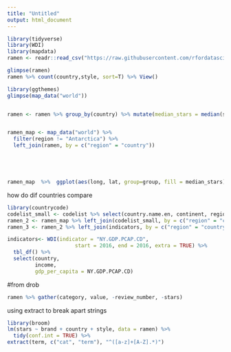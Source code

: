 ```yaml
---
title: "Untitled"
output: html_document
---
```


```r
library(tidyverse)
library(WDI)
library(mapdata)
ramen <- readr::read_csv("https://raw.githubusercontent.com/rfordatascience/tidytuesday/master/data/2019/2019-06-04/ramen_ratings.csv")

glimpse(ramen)
ramen %>% count(country,style, sort=T) %>% View()

```


```r
library(ggthemes)
glimpse(map_data("world"))


ramen <- ramen %>% group_by(country) %>% mutate(median_stars = median(stars, na.rm =T))


ramen_map <- map_data("world") %>% 
  filter(region != "Antarctica") %>% 
  left_join(ramen, by = c("region" = "country"))





ramen_map  %>%  ggplot(aes(long, lat, group=group, fill = median_stars)) + geom_polygon() +theme_map() + coord_fixed(2) + scale_fill_gradient2(low = "blue", mid = "pink", high="red", midpoint = 3.7)

```

how do dif countries compare
```r
library(countrycode)
codelist_small <- codelist %>% select(country.name.en, continent, region)
ramen_2 <- ramen_map %>% left_join(codelist_small, by = c("region" = "country.name.en"))
ramen_3 <- ramen_2 %>% left_join(indicators, by = c("region" = "country")   )

indicators<- WDI(indicator = "NY.GDP.PCAP.CD",
                      start = 2016, end = 2016, extra = TRUE) %>%
  tbl_df() %>%
  select(country,
         income,
         gdp_per_capita = NY.GDP.PCAP.CD)
```

#from drob

```r
ramen %>% gather(category, value, -review_number, -stars) 
```

using extract to break apart strings
```r
library(broom)
lm(stars ~ brand + country + style, data = ramen) %>%
  tidy(conf.int = TRUE) %>% 
extract(term, c("cat", "term"), "^([a-z]+[A-Z].*)")
```

